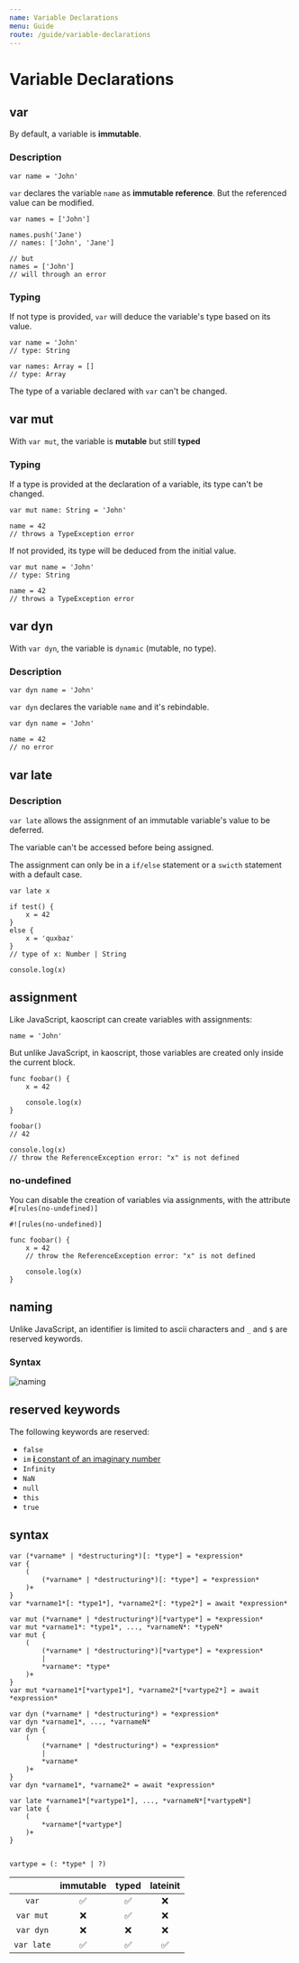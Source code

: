 ```yaml
---
name: Variable Declarations
menu: Guide
route: /guide/variable-declarations
---
```


# Variable Declarations

## var

By default, a variable is **immutable**.

### Description

```kaoscript
var name = 'John'
```

`var` declares the variable `name` as **immutable reference**. But the referenced value can be modified.

```kaoscript
var names = ['John']

names.push('Jane')
// names: ['John', 'Jane']

// but
names = ['John']
// will through an error
```

### Typing

If not type is provided, `var` will deduce the variable's type based on its value.

```kaoscript
var name = 'John'
// type: String

var names: Array = []
// type: Array
```

The type of a variable declared with `var` can't be changed.

## var mut

With `var mut`, the variable is **mutable** but still **typed**

### Typing

If a type is provided at the declaration of a variable, its type can't be changed.

```kaoscript
var mut name: String = 'John'

name = 42
// throws a TypeException error
```

If not provided, its type will be deduced from the initial value.

```kaoscript
var mut name = 'John'
// type: String

name = 42
// throws a TypeException error
```

## var dyn

With `var dyn`, the variable is `dynamic` (mutable, no type).

### Description

```kaoscript
var dyn name = 'John'
```

`var dyn` declares the variable `name` and it's rebindable.

```kaoscript
var dyn name = 'John'

name = 42
// no error
```

## var late

### Description

`var late` allows the assignment of an immutable variable's value to be deferred.

The variable can't be accessed before being assigned.

The assignment can only be in a `if/else` statement or a `swicth` statement with a default case.

```kaoscript
var late x

if test() {
	x = 42
}
else {
	x = 'quxbaz'
}
// type of x: Number | String

console.log(x)
```

## assignment

Like JavaScript, kaoscript can create variables with assignments:

```kaoscript
name = 'John'
```

But unlike JavaScript, in kaoscript, those variables are created only inside the current block.

```kaoscript
func foobar() {
	x = 42

	console.log(x)
}

foobar()
// 42

console.log(x)
// throw the ReferenceException error: "x" is not defined
```

### no-undefined

You can disable the creation of variables via assignments, with the attribute `#[rules(no-undefined)]`

```kaoscript
#![rules(no-undefined)]

func foobar() {
	x = 42
	// throw the ReferenceException error: "x" is not defined

	console.log(x)
}
```

## naming

Unlike JavaScript, an identifier is limited to ascii characters and `_` and `$` are reserved keywords.

### Syntax

![naming](@images/guide/variable-declarations/naming.svg)

## reserved keywords

The following keywords are reserved:
- `false`
- `im` [**i** constant of an imaginary number](https://en.wikipedia.org/wiki/Imaginary_number)
- `Infinity`
- `NaN`
- `null`
- `this`
- `true`

## syntax

```syntax
var (*varname* | *destructuring*)[: *type*] = *expression*
var {
	(
		(*varname* | *destructuring*)[: *type*] = *expression*
	)+
}
var *varname1*[: *type1*], *varname2*[: *type2*] = await *expression*

var mut (*varname* | *destructuring*)[*vartype*] = *expression*
var mut *varname1*: *type1*, ..., *varnameN*: *typeN*
var mut {
	(
		(*varname* | *destructuring*)[*vartype*] = *expression*
		|
		*varname*: *type*
	)+
}
var mut *varname1*[*vartype1*], *varname2*[*vartype2*] = await *expression*

var dyn (*varname* | *destructuring*) = *expression*
var dyn *varname1*, ..., *varnameN*
var dyn {
	(
		(*varname* | *destructuring*) = *expression*
		|
		*varname*
	)+
}
var dyn *varname1*, *varname2* = await *expression*

var late *varname1*[*vartype1*], ..., *varnameN*[*vartypeN*]
var late {
	(
		*varname*[*vartype*]
	)+
}


vartype = (: *type* | ?)
```

|            | immutable | typed | lateinit |
| :--------: | :-------: | :---: | :------: |
|   `var`    |    ✅     |  ✅   |    ❌    |
| `var mut`  |    ❌     |  ✅   |    ❌    |
| `var dyn`  |    ❌     |  ❌   |    ❌    |
| `var late` |    ✅     |  ✅   |    ✅    |
